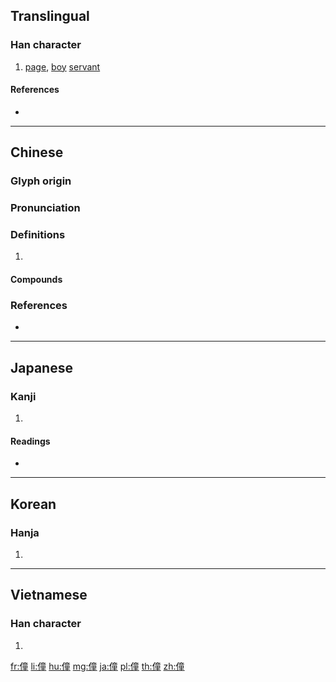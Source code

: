 {{character info/new}}
==Translingual==

===Han character===
{{Han char|rn=9|rad=人|as=12|sn=14|four=20214|canj=OYTG|ids=⿰亻童}}

# [[page]], [[boy]] [[servant]]

====References====
* {{Han ref|kx=0117.300|dkj=01132|dj=0249.130|hdz=10221.040|uh=50EE|ud=20718|bh=B9AD|bd=47533}}

----

==Chinese==
{{zh-forms}}

===Glyph origin===
{{Han etym}}

===Pronunciation===
{{zh-pron
|m=tóng
|c=zong6,tung4,zong3
|mc=y
|oc=y
|cat=
}}

===Definitions===
{{zh-hanzi}}

# {{rfdef|zh}}

====Compounds====
{{zh-der|僕僮成群|僮御|僮僮|僮族|家僮|僮手指千|僮婢|僮僕|球僮|書僮|車僮}}

===References===
* {{R:yue:mfccd}}

----

==Japanese==

===Kanji===
{{ja-kanji|grade=|rs=人12}}

# {{defn|lang=ja|sort=人12}}

====Readings====
* {{ja-readings|on=[[どう]] (dō), [[とう]] (tō)|kun=[[わらべ]] (warabe), [[しもべ]] (shimobe)}}

----

==Korean==

===Hanja===
{{ko-hanja|hangeul=동|rv=dong|mr=tong}}

# {{defn|lang=ko|sort=人12}}

----

==Vietnamese==

===Han character===
{{vi-hantu|[[đồng]]|rs=人12}}

# {{defn|lang=vi|sort=人12}}

[[fr:僮]]
[[li:僮]]
[[hu:僮]]
[[mg:僮]]
[[ja:僮]]
[[pl:僮]]
[[th:僮]]
[[zh:僮]]